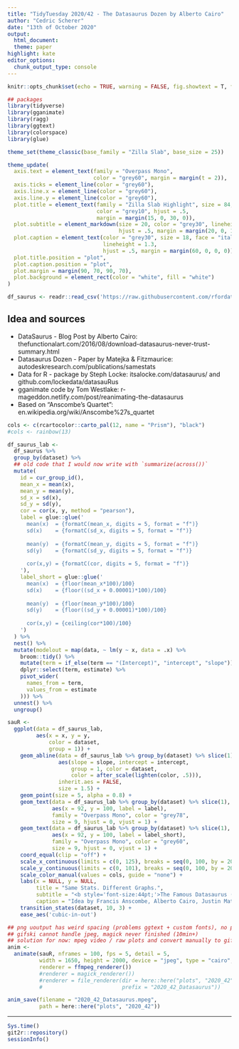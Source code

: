 ```yaml
---
title: "TidyTuesday 2020/42 - The Datasaurus Dozen by Alberto Cairo"
author: "Cedric Scherer"
date: "13th of October 2020"
output:
  html_document:
  theme: paper
highlight: kate
editor_options:
  chunk_output_type: console
---
```

  
```r
knitr::opts_chunk$set(echo = TRUE, warning = FALSE, fig.showtext = T, fig.retina = 1)
```

```r
## packages
library(tidyverse)
library(gganimate)
library(ragg)
library(ggtext)
library(colorspace)
library(glue)

theme_set(theme_classic(base_family = "Zilla Slab", base_size = 25))

theme_update(
  axis.text = element_text(family = "Overpass Mono",
                           color = "grey60", margin = margin(t = 2)),
  axis.ticks = element_line(color = "grey60"),
  axis.line.x = element_line(color = "grey60"),
  axis.line.y = element_line(color = "grey60"),
  plot.title = element_text(family = "Zilla Slab Highlight", size = 84, 
                            color = "grey10", hjust = .5,
                            margin = margin(15, 0, 30, 0)),
  plot.subtitle = element_markdown(size = 20, color = "grey30", lineheight = 1.6,
                                   hjust = .5, margin = margin(20, 0, 100, 0)),
  plot.caption = element_text(color = "grey30", size = 18, face = "italic", 
                              lineheight = 1.3,
                              hjust = .5, margin = margin(60, 0, 0, 0)),
  plot.title.position = "plot",
  plot.caption.position = "plot",
  plot.margin = margin(90, 70, 90, 70),
  plot.background = element_rect(color = "white", fill = "white")
)
```

```r
df_saurus <- readr::read_csv('https://raw.githubusercontent.com/rfordatascience/tidytuesday/master/data/2020/2020-10-13/datasaurus.csv')
```

## Idea and sources

* DataSaurus - Blog Post by Alberto Cairo: thefunctionalart.com/2016/08/download-datasaurus-never-trust-summary.html
* Datasaurus Dozen - Paper by Matejka & Fitzmaurice: autodeskresearch.com/publications/samestats
* Data for R - package by Steph Locke: itsalocke.com/datasaurus/ and github.com/lockedata/datasauRus
* gganimate code by Tom Westlake: r-mageddon.netlify.com/post/reanimating-the-datasaurus
* Based on "Anscombe's Quartet": en.wikipedia.org/wiki/Anscombe%27s_quartet

```r
cols <- c(rcartocolor::carto_pal(12, name = "Prism"), "black")
#cols <- rainbow(13)

df_saurus_lab <- 
  df_saurus %>% 
  group_by(dataset) %>% 
  ## old code that I would now write with `summarize(across())`
  mutate(
    id = cur_group_id(),
    mean_x = mean(x),
    mean_y = mean(y),
    sd_x = sd(x),
    sd_y = sd(y),
    cor = cor(x, y, method = "pearson"),
    label = glue::glue('
      mean(x)  = {formatC(mean_x, digits = 5, format = "f")}
      sd(x)    = {formatC(sd_x, digits = 5, format = "f")}
      
      mean(y)  = {formatC(mean_y, digits = 5, format = "f")}
      sd(y)    = {formatC(sd_y, digits = 5, format = "f")}
      
      cor(x,y) = {formatC(cor, digits = 5, format = "f")}
    '),
    label_short = glue::glue('
      mean(x)  = {floor(mean_x*100)/100}
      sd(x)    = {floor((sd_x + 0.00001)*100)/100}
      
      mean(y)  = {floor(mean_y*100)/100}
      sd(y)    = {floor((sd_y + 0.00001)*100)/100}
      
      cor(x,y) = {ceiling(cor*100)/100}
    ')
  ) %>%
  nest() %>% 
  mutate(modelout = map(data, ~ lm(y ~ x, data = .x) %>%
    broom::tidy() %>% 
    mutate(term = if_else(term == "(Intercept)", "intercept", "slope")) %>% 
    dplyr::select(term, estimate) %>% 
    pivot_wider(
      names_from = term,
      values_from = estimate
    ))) %>%
  unnest() %>% 
  ungroup()
```


```r
sauR <- 
  ggplot(data = df_saurus_lab,
         aes(x = x, y = y,
             color = dataset, 
             group = 1)) +
    geom_abline(data = df_saurus_lab %>% group_by(dataset) %>% slice(1),
                aes(slope = slope, intercept = intercept, 
                    group = 1, color = dataset, 
                    color = after_scale(lighten(color, .5))), 
                inherit.aes = FALSE,
                size = 1.5) +  
    geom_point(size = 5, alpha = 0.8) +
    geom_text(data = df_saurus_lab %>% group_by(dataset) %>% slice(1),
              aes(x = 92, y = 100, label = label),
              family = "Overpass Mono", color = "grey78", 
              size = 9, hjust = 0, vjust = 1) +
    geom_text(data = df_saurus_lab %>% group_by(dataset) %>% slice(1),
              aes(x = 92, y = 100, label = label_short),
              family = "Overpass Mono", color = "grey60", 
              size = 9, hjust = 0, vjust = 1) +
    coord_equal(clip = "off") +
    scale_x_continuous(limits = c(0, 125), breaks = seq(0, 100, by = 20), expand = c(.01, .01)) +
    scale_y_continuous(limits = c(0, 101), breaks = seq(0, 100, by = 20), expand = c(.01, .01)) +
    scale_color_manual(values = cols, guide = "none") +
    labs(x = NULL, y = NULL, 
         title = "Same Stats. Different Graphs.",
         subtitle = "<b style='font-size:44pt;'>The Famous Datasaurus (*Anscombosaurus spec.*) Dozen</b><br><br>is a set of 13 different datasets with nigh-identical summary statistics, which could lead one to believe the<br>datasets are quite similar. After visualizing the data, it becomes clear that the datasets are markedly different.<br>It is based on **Anscombe's Quartet** which was developed by F.J. Anscombe in 1973 to demonstrate the importance<br>of data visualization. In 2016, Alberto Cairo created the Datasaurus dataset which urges people to *never trust*<br>*summary statistics alone; always visualize your data*. This dataset was published together with a dozen<br> other datasets with almost the same summary statistics by Justin Matejka & George Fitzmaurice in 2017.",
         caption = "Idea by Francis Anscombe, Alberto Cairo, Justin Matejka & George Fitzmaurice\nVisualization by Cédric Scherer based on code by Tom Westlake") + 
    transition_states(dataset, 10, 3) + 
    ease_aes('cubic-in-out')
```

```r
## png uoutput has weird spacing (problems ggtext + custom fonts), no problem with jpeg
## gifski cannot handle jpeg, magick never finished (10min+)
## solution for now: mpeg video / raw plots and convert manually to gif
anim <- 
  animate(sauR, nframes = 100, fps = 5, detail = 5, 
          width = 1650, height = 2000, device = "jpeg", type = "cairo",
          renderer = ffmpeg_renderer())
          #renderer = magick_renderer())
          #renderer = file_renderer(dir = here::here("plots", "2020_42", "jpeg"), 
          #                         prefix = "2020_42_Datasaurus"))

anim_save(filename = "2020_42_Datasaurus.mpeg", 
          path = here::here("plots", "2020_42"))
```

***

```r
Sys.time()
git2r::repository()
sessionInfo()
```
